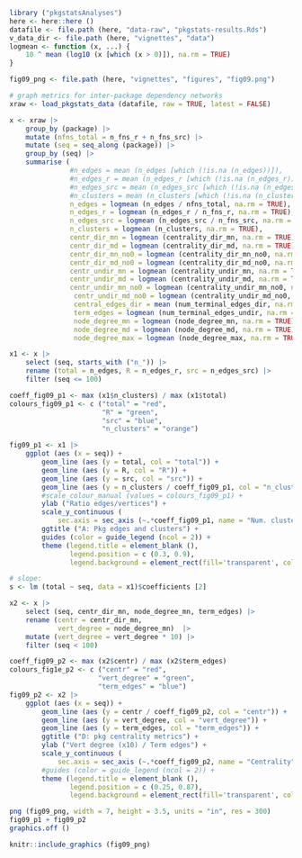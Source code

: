
<!--
Fig 8 but over package release instead of year
-->

```r
library ("pkgstatsAnalyses")
here <- here::here ()
datafile <- file.path (here, "data-raw", "pkgstats-results.Rds")
v_data_dir <- file.path (here, "vignettes", "data")
logmean <- function (x, ...) {
    10 ^ mean (log10 (x [which (x > 0)]), na.rm = TRUE)
}

fig09_png <- file.path (here, "vignettes", "figures", "fig09.png")
```

```r
# graph metrics for inter-package dependency networks
xraw <- load_pkgstats_data (datafile, raw = TRUE, latest = FALSE)

x <- xraw |>
    group_by (package) |>
    mutate (nfns_total = n_fns_r + n_fns_src) |>
    mutate (seq = seq_along (package)) |>
    group_by (seq) |>
    summarise (
               #n_edges = mean (n_edges [which (!is.na (n_edges))]),
               #n_edges_r = mean (n_edges_r [which (!is.na (n_edges_r))]),
               #n_edges_src = mean (n_edges_src [which (!is.na (n_edges_src))]),
               #n_clusters = mean (n_clusters [which (!is.na (n_clusters))]),
               n_edges = logmean (n_edges / nfns_total, na.rm = TRUE),
               n_edges_r = logmean (n_edges_r / n_fns_r, na.rm = TRUE),
               n_edges_src = logmean (n_edges_src / n_fns_src, na.rm = TRUE),
               n_clusters = logmean (n_clusters, na.rm = TRUE),
               centr_dir_mn = logmean (centrality_dir_mn, na.rm = TRUE),
               centr_dir_md = logmean (centrality_dir_md, na.rm = TRUE),
               centr_dir_mn_no0 = logmean (centrality_dir_mn_no0, na.rm = TRUE),
               centr_dir_md_no0 = logmean (centrality_dir_md_no0, na.rm = TRUE),
               centr_undir_mn = logmean (centrality_undir_mn, na.rm = TRUE),
               centr_undir_md = logmean (centrality_undir_md, na.rm = TRUE),
               centr_undir_mn_no0 = logmean (centrality_undir_mn_no0, na.rm = TRUE),
                centr_undir_md_no0 = logmean (centrality_undir_md_no0, na.rm = TRUE),
                central_edges_dir = mean (num_terminal_edges_dir, na.rm = TRUE),
                term_edges = logmean (num_terminal_edges_undir, na.rm = TRUE),
                node_degree_mn = logmean (node_degree_mn, na.rm = TRUE),
                node_degree_md = logmean (node_degree_md, na.rm = TRUE),
                node_degree_max = logmean (node_degree_max, na.rm = TRUE))
```


```r
x1 <- x |>
    select (seq, starts_with ("n_")) |>
    rename (total = n_edges, R = n_edges_r, src = n_edges_src) |>
    filter (seq <= 100)

coeff_fig09_p1 <- max (x1$n_clusters) / max (x1$total)
colours_fig09_p1 <- c ("total" = "red",
                       "R" = "green",
                       "src" = "blue",
                       "n_clusters" = "orange")

fig09_p1 <- x1 |>
    ggplot (aes (x = seq)) +
        geom_line (aes (y = total, col = "total")) +
        geom_line (aes (y = R, col = "R")) +
        geom_line (aes (y = src, col = "src")) +
        geom_line (aes (y = n_clusters / coeff_fig09_p1, col = "n_clusters")) +
        #scale_colour_manual (values = colours_fig09_p1) +
        ylab ("Ratio edges/vertices") +
        scale_y_continuous (
            sec.axis = sec_axis (~.*coeff_fig09_p1, name = "Num. clusters")) +
        ggtitle ("A: Pkg edges and clusters") +
        guides (color = guide_legend (ncol = 2)) +
        theme (legend.title = element_blank (),
               legend.position = c (0.3, 0.9),
               legend.background = element_rect(fill='transparent', colour='transparent'))

# slope:
s <- lm (total ~ seq, data = x1)$coefficients [2]
```

```r
x2 <- x |>
    select (seq, centr_dir_mn, node_degree_mn, term_edges) |>
    rename (centr = centr_dir_mn,
            vert_degree = node_degree_mn)  |>
    mutate (vert_degree = vert_degree * 10) |>
    filter (seq < 100)

coeff_fig09_p2 <- max (x2$centr) / max (x2$term_edges)
colours_fig1e_p2 <- c ("centr" = "red",
                      "vert_degree" = "green",
                      "term_edges" = "blue")
fig09_p2 <- x2 |>
    ggplot (aes (x = seq)) +
        geom_line (aes (y = centr / coeff_fig09_p2, col = "centr")) +
        geom_line (aes (y = vert_degree, col = "vert_degree")) +
        geom_line (aes (y = term_edges, col = "term_edges")) +
        ggtitle ("D: pkg centrality metrics") +
        ylab ("Vert degree (x10) / Term edges") +
        scale_y_continuous (
            sec.axis = sec_axis (~.*coeff_fig09_p2, name = "Centrality")) +
        #guides (color = guide_legend (ncol = 2)) +
        theme (legend.title = element_blank (),
               legend.position = c (0.25, 0.87),
               legend.background = element_rect(fill='transparent', colour='transparent'))
```


```r
png (fig09_png, width = 7, height = 3.5, units = "in", res = 300)
fig09_p1 + fig09_p2
graphics.off ()
```

```r
knitr::include_graphics (fig09_png)
```
